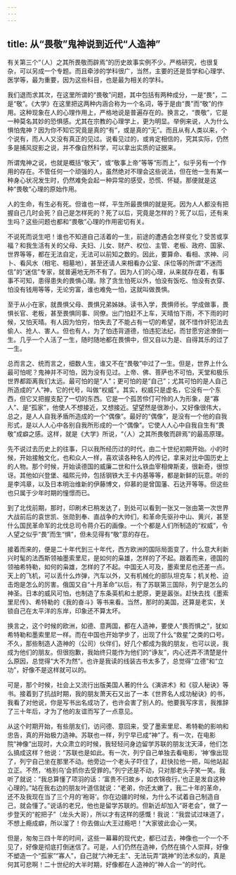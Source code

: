 ```yaml
---
---
---
```

title: 从“畏敬”鬼神说到近代“人造神”
---




有关第三个“（人）之其所畏敬而辟焉”的历史故事实例不少。严格研究，也很复杂，可以另成一个专题。而且牵涉的学科很广，当然，主要的还是哲学和心理学、医学等，最为重要，因为这些科目，也是最为相关的学科。

我们退而求其次，在这里所谓的“畏敬”问题，其中包括有两种成分，一是“畏”，二是“敬”。《大学》在这里把这两种内涵合称为一个名词，等于是由“畏”而“敬”的作用。这种现象在人的心理作用上，严格地说是普遍存在的。换言之，“畏敬”，它是一种莫名其妙的恐惧感。尤其在宗教的心理学上，更为明显。举例来说，人为什么惧怕鬼神？因为你不知它究竟是真的“有”，或是真的“无”。而且从有人类以来，个个说有，而人人又没有真正的见过。说看见过的，或肯定相信的，究其实际，仍然多是捕风捉影之说，并不像自然科学，可以拿出实质的证据来。

所谓鬼神之说，也就是概括“敬天”，或“敬事上帝”等等“形而上”，似乎另有一个作用的存在。不管任何一个顽强的人，虽然绝对不理会这些说法，但在他一生有某一种身心状况发生时，仍然难免会起一种异常的感受，恐慌、怀疑。那便就是这种“畏敬”心理的原始作用。

人的生命，有生必有死。但谁也一样，平生所最畏惧的就是死。因为人人都没有把握自己几时会死？自己是怎样死的？死了以后，究竟是怎样的？死了以后，还有来生吗？这些问题也都和“畏敬”心理的作用密切有关。

不说死而说生吧！谁也不知道自己活着的一生，前途的遭遇会怎样变化？受苦或享福？和我生活有关的父母、夫妇、儿女、财产、权位、主管、老板、政府、国家、世界等等，都在无法自定，无法可以前知之数的。因此，要算命、看相、求神、问卜、看风水（相宅、相墓地），甚至还请人来相看办公室、床位等的所谓“不迷而信”的“迷信”专家，就普遍地无所不有了。因为人们的心理，从来就存在着，有事事不可知，患得患失的畏惧心理。除了贪生怕死以外，怕没有饭吃、怕没有衣穿、怕没有钱用等等，无论穷富，谁也难免一怕，这就叫做畏惧。

至于从小在家，就畏惧父母、畏惧兄弟姊妹。读书入学，畏惧师长。学成做事，畏惧长官、老板，甚至畏惧同事、同僚。出门怕赶不上车，天晴怕下雨，不下雨的时候，又怕天晴。有人因为怕穷，怕失去了不能占有一切的希望，就不惜作奸犯法去偷人、抢人、害人。但也有人，为了怕违背道德，怕违犯法纪，而甘愿穷途潦倒一生。几乎一个人活了一生，随时随地都在畏惧中，但又自以为是、自得其乐的过了一生。

总而言之、统而言之，细数人生，谁又不在“畏敬”中过了一生。但是，世界上什么最可怕呢？鬼神并不可怕，因为没有见过。上帝、佛、菩萨也不可怕，天堂和极乐世界都距离我们太远。最可怕的是“人”；更可怕的是“自己”；尤其可怕的是人自己所造成的“人”神，它的代号，叫做“权威”。其实，权威只是虚名，它没有一个东西，但它又把握支配了一切的东西。它是一个孤苦伶仃可怜的人为形象，是“寡人”、是“孤家”，他使人不想接近，又想接近。望望然是很渺小，又好像很伟大，总之，是人人自我矛盾所造成的一个“偶像”。最好的“偶像”，是没有一个他的自我形式，是以人人心中各别自我所形成的一个“偶像”。它使人人心中自我自生有“畏敬”成癖之感。这样，就是《大学》所说，“（人）之其所畏敬而辟焉”的最高原理。

先不说过去历史上的往事，只以我所经历过的时代，由二十世纪初期开始。小的时候，开始接触文化，也和众人一样，喜欢读各种名人的传记，拿来对比中国历史上的人物。那个时候，开始读德国的威廉二世和什么铁血宰相俾斯麦，很新奇，很惊讶。其他如兴登堡、福熙元帅，包括钢铁大王卡内基等等，都是新鲜的玩意。听的是李鸿章，以及日本明治维新的伊藤博文，仰慕的是曾国藩、石达开等等。但这些也只属于少年时期的憧憬而已。

到了北伐前期，那时，印刷术已稍发达了，到处可以看到一张又一张由第一次世界大战前后的袁世凯、张勋到奉、直战争的大帅们，和革命先驱孙中山、黄兴，甚至什么国民革命军的北伐总司令蒋介石的画像。一个个都是人们所制造的“权威”，令人望之似乎“畏”而生“惧”，但未见得有“敬”意的存在。

接着而来的，便是二十年代到三十年代，西方欧洲的国际局面变了，什么意大利新兴时髦的法西斯领袖墨索里尼，是如何的枭雄，怎样的了不起。跟着而来，德国的领袖希特勒，如何的枭雄，怎样的了不起。中国无人可及，墨索里尼也还差一点。天上的飞机，可以丢什么炸弹，汽车以外，又有机械化的部队坦克车；机关枪、迫击炮是怎么的厉害。俄国又自“十月革命”以后，有了苏联第三国际，列宁是怎么的神圣。日本的威风可怕，也制造了东条英机和土肥原，更是嚣张。赶快去找《墨索里尼传》、希特勒的《我的奋斗》等书来看。当然，那时的美国，还算是老实，关锁自己在太平洋的东岸，印象还不算太坏。

换言之，这个时候的欧洲，如德、意两国，都在人造神，要使人“畏而惧之”，犹如希特勒和墨索里尼一样。而在中国也开始学步了，出现了什么“救星”之类的口号。不久，那些制造人造神的（公司）伙伴们，好几个都成为我的朋友，也可以说，我成为他们的朋友。但很抱歉，我始终只能作为他们的“诤友”，内心还弄不清楚是什么原因，总觉得“大不为然”。也许是我读的线装古书太多了，总觉得“立德”和“立功”，好像不是这样就可以的。

可是，那个时候，社会上又流行出版美国人著的什么《演讲术》和《驭人秘诀》等书。接着到了抗战时期，我的朋友萧天石又出了一本《世界名人成功秘诀》的书，我看了对他说，你是写书出名成功了，也许会害了别人的。他要我写序言，我推辞了三十年后，才为了他的友谊而写了一点意见。

从这个时期开始，有些朋友们，访问德、意回来，受了墨索里尼、希特勒的影响和忠告，真的开始极力造神。苏联也一样，列宁早已成“神”了。有一次，在电影院“神像”出现时，大众肃立的时候，我轻轻问身边留学苏联的朋友沈天泽，他们怎么搞成这样？他说：“苏联也是如此。有一次，列宁自己单独去看电影，‘神’像出现了，列宁自己坐在那里不动。他旁边一个老头子吓住了，赶快拉他一把，叫他站起立正。不然，‘格别乌’会抓你去受罪的。”列宁还是不动，只对那老头子笑一笑。我听了就说：“我总算懂了项羽的话：‘富贵不归故乡，如衣锦夜行。’也正是发自这种心理的。”站在我右边的朋友叶道信就说：“老弟，你还太嫩了，我二十年的革命，还不及我现在当了三个月的‘袍哥’。你在边疆的时候，为什么不试着自己制造自己，就会懂了。”说话的老兄，他也是留学苏联的。但新近却加入“哥老会”，做了一步登天的“舵把子”（龙头大哥），所以才有这样的感慨！我说：“我尝试过味道了，不想上瘾成癖，所以溜了！你去做山大王过瘾吧！”大家彼此会心一笑。

但是，匆匆三四十年的时间，这些一幕幕的现代史，都已过去，神像也一个一个不见了，好像是彻底打倒迷信了。可是，人们仍然在造神，仍然在搞个人崇拜，好像不塑造一个“孤家”“寡人”，自己就“六神无主”、无法玩弄“跳神”的法术似的，真是何其可悲啊！二十世纪的大半时期，好像都在人造神的“神人合一”的时代。